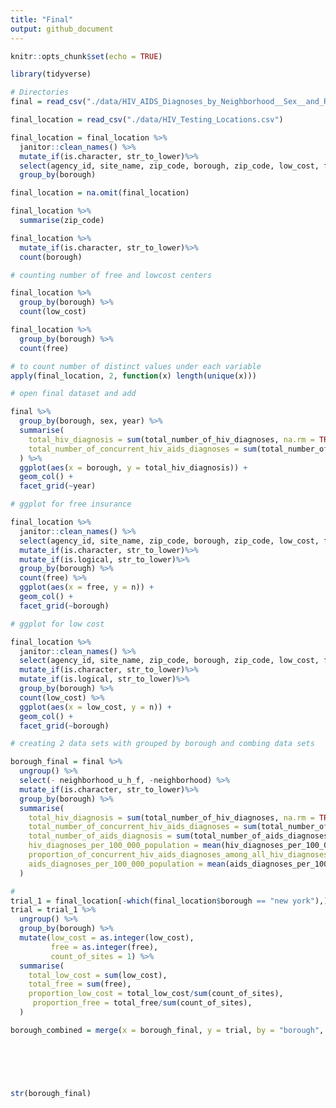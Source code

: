 ```yaml
---
title: "Final"
output: github_document
---
```


```r
knitr::opts_chunk$set(echo = TRUE)

library(tidyverse)

# Directories
final = read_csv("./data/HIV_AIDS_Diagnoses_by_Neighborhood__Sex__and_Race_Ethnicity.csv")

final_location = read_csv("./data/HIV_Testing_Locations.csv")
```

```r
final_location = final_location %>% 
  janitor::clean_names() %>% 
  mutate_if(is.character, str_to_lower)%>% 
  select(agency_id, site_name, zip_code, borough, zip_code, low_cost, free) %>% 
  group_by(borough)

final_location = na.omit(final_location) 

final_location %>% 
  summarise(zip_code) 

final_location %>% 
  mutate_if(is.character, str_to_lower)%>% 
  count(borough) 

# counting number of free and lowcost centers

final_location %>% 
  group_by(borough) %>%
  count(low_cost)

final_location %>% 
  group_by(borough) %>%
  count(free)

# to count number of distinct values under each variable
apply(final_location, 2, function(x) length(unique(x)))

# open final dataset and add

final %>% 
  group_by(borough, sex, year) %>% 
  summarise(
    total_hiv_diagnosis = sum(total_number_of_hiv_diagnoses, na.rm = TRUE),
    total_number_of_concurrent_hiv_aids_diagnoses = sum(total_number_of_concurrent_hiv_aids_diagnoses, na.rm = TRUE)
  ) %>% 
  ggplot(aes(x = borough, y = total_hiv_diagnosis)) +
  geom_col() +
  facet_grid(~year)

# ggplot for free insurance

final_location %>%
  janitor::clean_names() %>% 
  select(agency_id, site_name, zip_code, borough, zip_code, low_cost, free) %>% 
  mutate_if(is.character, str_to_lower)%>% 
  mutate_if(is.logical, str_to_lower)%>% 
  group_by(borough) %>%
  count(free) %>% 
  ggplot(aes(x = free, y = n)) +
  geom_col() +
  facet_grid(~borough)

# ggplot for low cost 

final_location %>%
  janitor::clean_names() %>% 
  select(agency_id, site_name, zip_code, borough, zip_code, low_cost, free) %>% 
  mutate_if(is.character, str_to_lower)%>% 
  mutate_if(is.logical, str_to_lower)%>% 
  group_by(borough) %>%
  count(low_cost) %>% 
  ggplot(aes(x = low_cost, y = n)) +
  geom_col() +
  facet_grid(~borough)

# creating 2 data sets with grouped by borough and combing data sets

borough_final = final %>% 
  ungroup() %>% 
  select(- neighborhood_u_h_f, -neighborhood) %>% 
  mutate_if(is.character, str_to_lower)%>% 
  group_by(borough) %>% 
  summarise(
    total_hiv_diagnosis = sum(total_number_of_hiv_diagnoses, na.rm = TRUE),
    total_number_of_concurrent_hiv_aids_diagnoses = sum(total_number_of_concurrent_hiv_aids_diagnoses, na.rm = TRUE),
    total_number_of_aids_diagnosis = sum(total_number_of_aids_diagnoses, na.rm = TRUE),
    hiv_diagnoses_per_100_000_population = mean(hiv_diagnoses_per_100_000_population, na.rm = TRUE),
    proportion_of_concurrent_hiv_aids_diagnoses_among_all_hiv_diagnoses = mean(proportion_of_concurrent_hiv_aids_diagnoses_among_all_hiv_diagnoses, na.rm = TRUE),
    aids_diagnoses_per_100_000_population = mean(aids_diagnoses_per_100_000_population, na.rm = TRUE)
  )

# 
trial_1 = final_location[-which(final_location$borough == "new york"),]
trial = trial_1 %>% 
  ungroup() %>% 
  group_by(borough) %>% 
  mutate(low_cost = as.integer(low_cost),
         free = as.integer(free),
         count_of_sites = 1) %>% 
  summarise(
    total_low_cost = sum(low_cost),
    total_free = sum(free),
    proportion_low_cost = total_low_cost/sum(count_of_sites),
     proportion_free = total_free/sum(count_of_sites),
  )

borough_combined = merge(x = borough_final, y = trial, by = "borough", all = TRUE)


   


    
str(borough_final)

  
  
  





```


